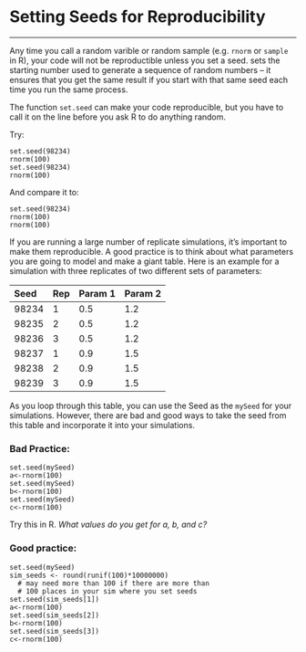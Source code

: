 # Setting Seeds for Reproducibility

------------------------------------------------------------------------

Any time you call a random varible or random sample (e.g. `rnorm` or `sample` in R), your code will not be reproductible unless you set a seed. sets the starting number used to generate a sequence of random numbers -- it ensures that you get the same result if you start with that same seed each time you run the same process.

The function `set.seed` can make your code reproducible, but you have to call it on the line before you ask R to do anything random.

Try:

    set.seed(98234)
    rnorm(100)
    set.seed(98234)
    rnorm(100)

And compare it to:

    set.seed(98234)
    rnorm(100)
    rnorm(100)

If you are running a large number of replicate simulations, it's important to make them reproducible. A good practice is to think about what parameters you are going to model and make a giant table. Here is an example for a simulation with three replicates of two different sets of parameters:

| **Seed** | **Rep** | **Param 1** | **Param 2** |
|:---------|:--------|:------------|:------------|
| 98234    | 1       | 0.5         | 1.2         |
| 98235    | 2       | 0.5         | 1.2         |
| 98236    | 3       | 0.5         | 1.2         |
| 98237    | 1       | 0.9         | 1.5         |
| 98238    | 2       | 0.9         | 1.5         |
| 98239    | 3       | 0.9         | 1.5         |

As you loop through this table, you can use the Seed as the `mySeed` for your simulations. However, there are bad and good ways to take the seed from this table and incorporate it into your simulations.

### **Bad Practice:** {.unnumbered}

    set.seed(mySeed)
    a<-rnorm(100)
    set.seed(mySeed)
    b<-rnorm(100)
    set.seed(mySeed)
    c<-rnorm(100)

Try this in R. *What values do you get for a, b, and c?*

### **Good practice:** {.unnumbered}

    set.seed(mySeed)
    sim_seeds <- round(runif(100)*10000000) 
      # may need more than 100 if there are more than 
      # 100 places in your sim where you set seeds
    set.seed(sim_seeds[1])
    a<-rnorm(100)
    set.seed(sim_seeds[2])
    b<-rnorm(100)
    set.seed(sim_seeds[3])
    c<-rnorm(100)
